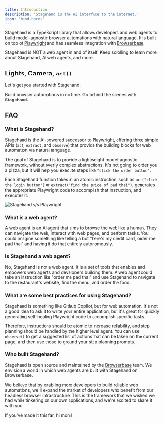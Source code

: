 ```yaml
---
title: Introduction
description: 'Stagehand is the AI interface to the internet.'
icon: 'hand-horns'
---
```


Stagehand is a TypeScript library that allows developers and web agents to build model-agnostic browser automations with natural language. It is built on top of [Playwright](https://playwright.dev/python/) and has seamless integration with [Browserbase](https://browserbase.com).

Stagehand is NOT a web agent in and of itself. Keep scrolling to learn more about Stagehand, AI web agents, and more.


## Lights, Camera, `act()`

Let's get you started with Stagehand.

<CardGroup cols={2}>
  <Card
    title="Quickstart"
    icon="code"
    href="/get_started/quickstart"
  >
    Build browser automations in no time.
  </Card>
  <Card
    title="How Stagehand Works"
    icon="person-booth"
    href="/get_started/walkthrough"
  >
    Go behind the scenes with Stagehand.
  </Card>
</CardGroup>

## FAQ

### What is Stagehand?

Stagehand is the AI-powered successor to [Playwright](https://playwright.dev), offering three simple APIs (`act`, `extract`, and `observe`) that provide the building blocks for web automation via natural language.

The goal of Stagehand is to provide a lightweight model-agnostic framework, without overly complex abstractions. It's not going to order you a pizza, but it will help you execute steps like `"click the order button"`.

Each Stagehand function takes in an atomic instruction, such as `act("click the login button")` or `extract("find the price of pad thai")`, generates the appropriate Playwright code to accomplish that instruction, and executes it.


<img src="/images/stagehand-playwright.png" alt="Stagehand v/s Playwright" />

### What is a web agent?

A web agent is an AI agent that aims to browse the web like a human. They can navigate the web, interact with web pages, and perform tasks. You could imagine something like telling a bot "here's my credit card, order me pad thai" and having it do that entirely autonomously.

### Is Stagehand a web agent?

No, Stagehand is not a web agent. It is a set of tools that enables and empowers web agents and developers building them. A web agent could take an instruction like "order me pad thai" and use Stagehand to navigate to the restaurant's website, find the menu, and order the food.

### What are some best practices for using Stagehand?

Stagehand is something like Github Copilot, but for web automation. It's not a good idea to ask it to write your entire application, but it's great for quickly generating self-healing Playwright code to accomplish specific tasks.

Therefore, instructions should be atomic to increase reliability, and step planning should be handled by the higher level agent. You can use `observe()` to get a suggested list of actions that can be taken on the current page, and then use those to ground your step planning prompts.

### Who built Stagehand?

Stagehand is open source and maintained by the [Browserbase](https://browserbase.com) team. We envision a world in which web agents are built with Stagehand on Browserbase. 

We believe that by enabling more developers to build reliable web automations, we'll expand the market of developers who benefit from our headless browser infrastructure. This is the framework that we wished we had while tinkering on our own applications, and we're excited to share it with you.

If you've made it this far, hi mom!
